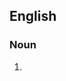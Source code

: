 ==English==

===Noun===
{{en-noun|sg=[[necker]] [[knob]]}}

# {{alternative spelling of|necker's knob}}
